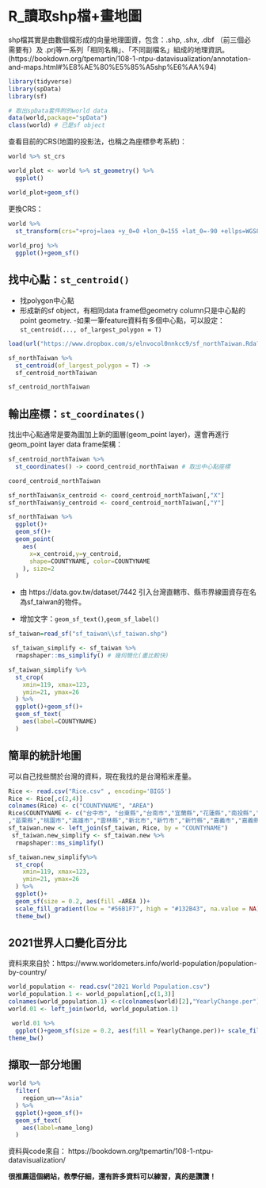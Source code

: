 # R_讀取shp檔+畫地圖 {#a2_Rmap01}

shp檔其實是由數個檔形成的向量地理圖資，包含：.shp, .shx, .dbf （前三個必需要有）及 .prj等一系列「相同名稱」、「不同副檔名」組成的地理資訊。(https://bookdown.org/tpemartin/108-1-ntpu-datavisualization/annotation-and-maps.html#%E8%AE%80%E5%85%A5shp%E6%AA%94)

```r
library(tidyverse)
library(spData)
library(sf)
```

```r
# 取出spData套件附的world data
data(world,package="spData")
class(world) # 已是sf object
```

查看目前的CRS(地圖的投影法，也稱之為座標參考系統)：
```r
world %>% st_crs
```

```r
world_plot <- world %>% st_geometry() %>%
  ggplot()

world_plot+geom_sf()
```


更換CRS：

```r
world %>% 
  st_transform(crs="+proj=laea +y_0=0 +lon_0=155 +lat_0=-90 +ellps=WGS84 +no_defs") -> world_proj
  
world_proj %>%
  ggplot()+geom_sf()
```

## 找中心點：`st_centroid()`

- 找polygon中心點
- 形成新的sf object，有相同data frame但geometry column只是中心點的point geometry.
-如果一筆feature資料有多個中心點，可以設定：
`st_centroid(..., of_largest_polygon = T)`

```r
load(url("https://www.dropbox.com/s/elnvocol0nnkcc9/sf_northTaiwan.Rda?dl=1"))
```
```r
sf_northTaiwan %>%
  st_centroid(of_largest_polygon = T) ->
  sf_centroid_northTaiwan

sf_centroid_northTaiwan
```

## 輸出座標：`st_coordinates()`

找出中心點通常是要為圖加上新的圖層(geom_point layer)，還會再進行geom_point layer data frame架構：

```r
sf_centroid_northTaiwan %>%
  st_coordinates() -> coord_centroid_northTaiwan # 取出中心點座標

coord_centroid_northTaiwan
```
```r
sf_northTaiwan$x_centroid <- coord_centroid_northTaiwan[,"X"]
sf_northTaiwan$y_centroid <- coord_centroid_northTaiwan[,"Y"]
```

```r
sf_northTaiwan %>%
  ggplot()+
  geom_sf()+
  geom_point(
    aes(
      x=x_centroid,y=y_centroid, 
      shape=COUNTYNAME, color=COUNTYNAME
    ), size=2
  )
```
- 由 https://data.gov.tw/dataset/7442 引入台灣直轄市、縣市界線圖資存在名為sf_taiwan的物件。

- 增加文字：`geom_sf_text()`,` geom_sf_label()`

```r
sf_taiwan=read_sf("sf_taiwan\\sf_taiwan.shp")
```

```r
 sf_taiwan_simplify <- sf_taiwan %>%
  rmapshaper::ms_simplify() # 幾何簡化(畫比較快)

sf_taiwan_simplify %>%
  st_crop(
    xmin=119, xmax=123,
    ymin=21, ymax=26
  ) %>%
  ggplot()+geom_sf()+
  geom_sf_text(
    aes(label=COUNTYNAME)
  )
```

## 簡單的統計地圖

可以自己找些關於台灣的資料，現在我找的是台灣稻米產量。

```r
Rice <- read.csv("Rice.csv" , encoding='BIG5')
Rice <- Rice[,c(2,4)]
colnames(Rice) <- c("COUNTYNAME", "AREA")
Rice$COUNTYNAME <- c("台中市", "台東縣","台南市","宜蘭縣","花蓮縣","南投縣","屏東縣"
,"苗栗縣","桃園市","高雄市","雲林縣","新北市","新竹市","新竹縣","嘉義市","嘉義縣","彰化縣")
sf_taiwan.new <- left_join(sf_taiwan, Rice, by = "COUNTYNAME")
 sf_taiwan.new_simplify <- sf_taiwan.new %>%
  rmapshaper::ms_simplify()

sf_taiwan.new_simplify%>%
  st_crop(
    xmin=119, xmax=123,
    ymin=21, ymax=26
  ) %>%
  ggplot()+
  geom_sf(size = 0.2, aes(fill =AREA ))+
  scale_fill_gradient(low = "#56B1F7", high = "#132B43", na.value = NA)+
  theme_bw()
```


## 2021世界人口變化百分比

資料來來自於：https://www.worldometers.info/world-population/population-by-country/
```r
world_population <- read.csv("2021 World Population.csv")
world_population.1 <- world_population[,c(1,3)]
colnames(world_population.1) <-c(colnames(world)[2],"YearlyChange.per")
world.01 <- left_join(world, world_population.1)

```

```r
 world.01 %>%
  ggplot()+geom_sf(size = 0.2, aes(fill = YearlyChange.per))+ scale_fill_gradient(low = "#ffffff", high = "#17184b", na.value = NA)+
theme_bw()
```

## 擷取一部分地圖
```r
world %>% 
  filter(
    region_un=="Asia"
  ) %>% 
  ggplot()+geom_sf()+
  geom_sf_text(
    aes(label=name_long)
  )
```
資料與code來自：
https://bookdown.org/tpemartin/108-1-ntpu-datavisualization/

**很推薦這個網站，教學仔細，還有許多資料可以練習，真的是讚讚！**

